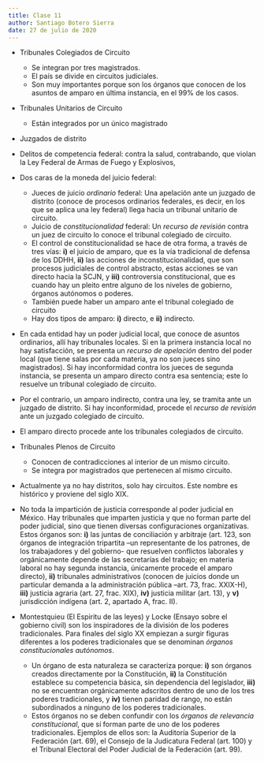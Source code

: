 ```yaml
---
title: Clase 11
author: Santiago Botero Sierra
date: 27 de julio de 2020
---
```


+ Tribunales Colegiados de Circuito
	- Se integran por tres magistrados.
	- El país se divide en circuitos judiciales.
	- Son muy importantes porque son los órganos que conocen de los asuntos de
		amparo en última instancia, en el 99% de los casos.

+ Tribunales Unitarios de Circuito
	- Están integrados por un único magistrado

+ Juzgados de distrito

+ Delitos de competencia federal: contra la salud, contrabando, que violan la
	Ley Federal de Armas de Fuego y Explosivos,
+ Dos caras de la moneda del juicio federal:
 	- Jueces de juicio *ordinario* federal: Una apelación ante un juzgado de
		distrito (conoce de procesos ordinarios  federales, es decir, en los que
		se aplica una ley federal) llega hacia un tribunal unitario de circuito.
	- Juicio de *constitucionalidad* federal: Un *recurso de revisión* contra un
		juez de circuito lo conoce el tribunal colegiado de circuito.
	-  El control de constitucionalidad se hace de otra forma, a través de tres
		vías: **i)** el juicio de amparo, que es la vía tradicional de defensa
		de los  DDHH, **ii)** las acciones de inconstitucionalidad, que son
		procesos judiciales de control abstracto, estas acciones se van directo
		hacia la  SCJN, y **iii)** controversia constitucional, que es cuando
		hay un pleito  entre alguno de los niveles de gobierno, órganos
		autónomos o poderes.
	- También puede haber un amparo ante el tribunal colegiado de circuito
	- Hay dos tipos de amparo: **i)** directo, e **ii)** indirecto.

+ En cada entidad hay un poder judicial local, que conoce de asuntos
	ordinarios, allí hay tribunales locales. Si en la primera instancia local
	no hay satisfacción, se presenta un *recurso de apelación* dentro del poder
	local (que tiene salas por cada materia, ya no son jueces sino magistrados).
	Si hay inconformidad contra los jueces de segunda instancia, se presenta un
	amparo directo contra esa sentencia; este lo resuelve un tribunal colegiado
	de circuito.
+ Por el contrario, un amparo indirecto, contra una ley, se tramita ante un
	juzgado de distrito. Si hay inconformidad, procede el *recurso de revisión*
	ante un juzgado colegiado de circuito.
+ El amparo directo procede ante los tribunales colegiados de circuito.

+ Tribunales Plenos de Circuito
	- Conocen de contradicciones al interior de un mismo circuito.
	- Se integra por magistrados que pertenecen al mismo circuito.

+ Actualmente ya no hay distritos, solo hay circuitos. Este nombre es histórico
	y proviene del siglo XIX.

+ No toda la impartición de justicia corresponde al poder judicial en México.
	Hay tribunales que imparten justicia y que no forman parte del poder
	judicial, sino que tienen diversas configuraciones organizativas. Estos
	órganos son: **i)** las juntas de conciliación y arbitraje (art. 123, son
	órganos de  integración tripartita --un representante de los patrones, de
	los  trabajadores y del gobierno- que resuelven conflictos laborales y
	orgánicamente depende de las secretarías del trabajo; en materia laboral  no
	hay segunda instancia, únicamente procede el amparo directo), **ii)**
	tribunales administrativos (conocen de juicios donde un particular demanda
	a la administración pública --art. 73, frac. XXIX-H), **iii)** justicia
	agraria (art. 27, frac. XIX), **iv)** justicia militar (art. 13), y **v)**
	jurisdicción indígena (art. 2, apartado A, frac. II).

+ Montestquieu (El Espiritu de las leyes) y Locke (Ensayo sobre el gobierno
	civil) son los inspiradores de la división de los poderes tradicionales.
	Para finales del siglo XX empiezan a surgir figuras diferentes a los poderes
	tradicionales que se denominan *órganos constitucionales autónomos*.
	- Un órgano de esta naturaleza se caracteriza porque: **i)** son órganos
		creados directamente por la Constitución, **ii)** la Constitución
		establece su competencia básica, sin dependencia del legislador,
		**iii)** no se encuentran orgánicamente adscritos dentro de uno de los
		tres poderes tradicionales, y **iv)** tienen paridad de rango, no están
		subordinados a ninguno de los poderes tradicionales.
	- Estos órganos no se deben confundir con los *órganos de relevancia
		constitucional*, que sí forman parte de uno de los poderes
		tradicionales. Ejemplos de ellos son: la Auditoría Superior de  la
		Federación (art. 69), el Consejo de la Judicatura Federal (art. 100) y
		el Tribunal Electoral del Poder Judicial de la Federación (art. 99).
